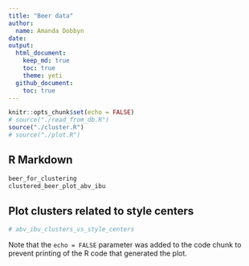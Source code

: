 ```yaml
---
title: "Beer data"
author:
  name: Amanda Dobbyn
date: 
output: 
  html_document:
    keep_md: true
    toc: true
    theme: yeti
  github_document:
    toc: true
---
```


```r
knitr::opts_chunk$set(echo = FALSE)
# source("./read_from_db.R")
source("./cluster.R")
# source("./plot.R")
```

## R Markdown

```r
beer_for_clustering
clustered_beer_plot_abv_ibu
```

## Plot clusters related to style centers

```r
# abv_ibu_clusters_vs_style_centers
```

Note that the `echo = FALSE` parameter was added to the code chunk to prevent printing of the R code that generated the plot.
